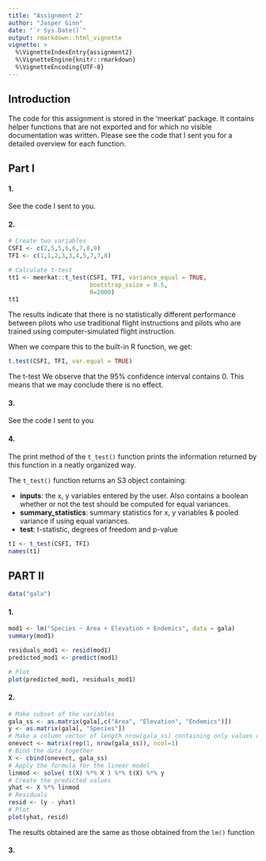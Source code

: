 ```yaml
---
title: "Assignment 2"
author: "Jasper Ginn"
date: "`r Sys.Date()`"
output: rmarkdown::html_vignette
vignette: >
  %\VignetteIndexEntry{assignment2}
  %\VignetteEngine{knitr::rmarkdown}
  %\VignetteEncoding{UTF-8}
---
```


## Introduction

The code for this assignment is stored in the 'meerkat' package. It contains helper functions that are not exported and for which no visible documentation was written. Please see the code that I sent you for a detailed overview for each function.

## Part I

#### 1.

See the code I sent to you.

#### 2. 

```r
# Create two variables
CSFI <- c(2,5,5,6,6,7,8,9)
TFI <- c(1,1,2,3,3,4,5,7,7,8)

# Calculate t-test
tt1 <- meerkat::t_test(CSFI, TFI, variance_equal = TRUE, 
                       bootstrap_ssize = 0.5, 
                       R=2000)
tt1
```

The results indicate that there is no statistically different performance between pilots who use traditional flight instructions and pilots who are trained using computer-simulated flight instruction.

When we compare this to the built-in R function, we get:

```r
t.test(CSFI, TFI, var.equal = TRUE)
```

The t-test We observe that the 95\% confidence interval contains $0$. This means that we may conclude there is no effect.

#### 3.

See the code I sent to you

#### 4.

The print method of the `t_test()` function prints the information returned by this function in a neatly organized way. 

The `t_test()` function returns an S3 object containing:

- **inputs**: the x, y variables entered by the user. Also contains a boolean whether or not the test should be computed for equal variances.
- **summary_statistics**: summary statistics for x, y variables & pooled variance if using equal variances.
- **test**: t-statistic, degrees of freedom and p-value

```r
t1 <- t_test(CSFI, TFI)
names(t1)
```

## PART II

```r
data("gala")
```

#### 1.

```r
mod1 <- lm("Species ~ Area + Elevation + Endemics", data = gala)
summary(mod1)
```

```r
residuals_mod1 <- resid(mod1)
predicted_mod1 <- predict(mod1)

# Plot
plot(predicted_mod1, residuals_mod1)
```

#### 2.

```r
# Make subset of the variables
gala_ss <- as.matrix(gala[,c("Area", "Elevation", "Endemics")])
y <- as.matrix(gala[, "Species"])
# Make a column vector of length nrow(gala_ss) containing only values of 1
onevect <- matrix(rep(1, nrow(gala_ss)), ncol=1)
# Bind the data together
X <- cbind(onevect, gala_ss)
# Apply the formula for the linear model
linmod <- solve( t(X) %*% X ) %*% t(X) %*% y
# Create the predicted values
yhat <- X %*% linmod
# Residuals
resid <- (y - yhat)
# Plot
plot(yhat, resid)
```

The results obtained are the same as those obtained from the `lm()` function

#### 3.
